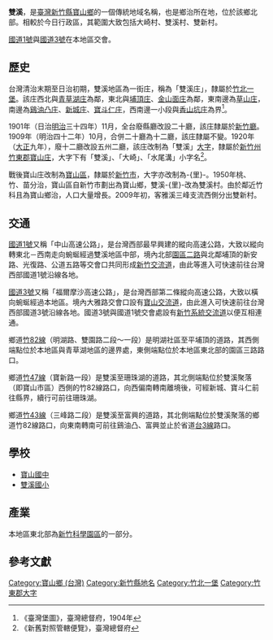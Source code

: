 {{noteTA　
|1 = zh-cn:庄; zh-hk:庄; zh-tw:庄;
}}
'''雙溪'''，是[[臺灣|臺灣]][[新竹縣|新竹縣]][[寶山鄉_(台灣)|寶山鄉]]的一個傳統地域名稱，也是鄉治所在地，位於該鄉北部。相較於今日行政區，其範圍大致包括大崎村、雙溪村、雙新村。

[[中山高速公路|國道1號]]與[[福爾摩沙高速公路|國道3號]]在本地區交會。

==歷史==
台灣清治末期至日治初期，雙溪地區為一街庄，稱為「雙溪庄」，隸屬於[[竹北一堡|竹北一堡]]。該庄西北與[[青草湖庄|青草湖庄]]為鄰，東北與[[埔頂_(新竹市)|埔頂庄]]、[[金山面庄|金山面庄]]為鄰，東南邊為[[寶山_(大字)|草山庄]]，南邊為[[鷄油凸庄|鷄油凸庄]]、[[新城_(新竹縣寶山鄉)|新城庄]]、[[寶斗仁庄|寶斗仁庄]]，西南邊一小段與[[香山坑庄|香山坑庄]]為界<ref>《臺灣堡圖》，臺灣總督府，1904年</ref>。

1901年（日治[[明治|明治]]三十四年）11月，全台廢縣廳改設二十廳，該庄隸屬於[[新竹廳|新竹廳]]。1909年（明治四十二年）10月，合併二十廳為十二廳，該庄隸屬不變。1920年（[[大正|大正]]九年），廢十二廳改設五州二廳，該庄改制為「雙溪」[[大字|大字]]，隸屬於[[新竹州|新竹州]][[竹東郡|竹東郡]][[寶山庄|寶山庄]]，大字下有「雙溪」、「大崎」、「水尾溝」小字名<ref>《新舊對照管轄便覽》，臺灣總督府</ref>。

戰後寶山庄改制為[[寶山鄉_(台灣)|寶山區]]，隸屬於[[新竹市_(1945年－1950年)|新竹市]]，大字亦改制為-{里}-。1950年桃、竹、苗分治，寶山區自新竹市劃出為寶山鄉，雙溪-{里}-改為雙溪村。由於鄰近竹科且為寶山鄉治，人口大量增長。2009年初，客雅溪三峰支流西側分出雙新村。

==交通==
[[中山高速公路|國道1號]]又稱「中山高速公路」，是台灣西部最早興建的縱向高速公路，大致以縱向轉東北－西南走向蜿蜒經過雙溪地區中部，境內北部[[園區二路|園區二路]]與北鄰埔頂的新安路、光復路、公道五路等交會口共同形成[[新竹交流道|新竹交流道]]，由此等進入可快速前往台灣西部國道1號沿線各地。

[[福爾摩沙高速公路|國道3號]]又稱「福爾摩沙高速公路」，是台灣西部第二條縱向高速公路，大致以橫向蜿蜒經過本地區。境內大雅路交會口設有[[寶山交流道|寶山交流道]]，由此進入可快速前往台灣西部國道3號沿線各地。國道3號與國道1號交會處設有[[新竹系統交流道|新竹系統交流道]]以便互相連通。

鄉道[[竹82線|竹82線]]（明湖路、雙園路二段～一段）是明湖社區至平埔頂的道路，其西側端點位於本地區與青草湖地區的邊界處，東側端點位於本地區東北部的園區三路路口。

鄉道[[竹47線|竹47線]]（寶新路一段）是雙溪至珊珠湖的道路，其北側端點位於雙溪聚落（即寶山市區）西側的竹82線路口，向西偏南轉南離境後，可經新城、寶斗仁前往縣界，續行可前往珊珠湖。

鄉道[[竹43線|竹43線]]（三峰路二段）是雙溪至富興的道路，其北側端點位於雙溪聚落的鄉道竹82線路口，向東南轉南可前往鷄油凸、富興並止於省道[[台3線|台3線]]路口。

==學校==
*[[寶山國中|寶山國中]]
*[[雙溪國小|雙溪國小]]

==產業==
本地區東北部為[[新竹科學園區|新竹科學園區]]的一部分。

==參考文獻==
{{reflist}}

{{竹東郡}}

[[Category:寶山鄉_(台灣)|Category:寶山鄉 (台灣)]]
[[Category:新竹縣地名|Category:新竹縣地名]]
[[Category:竹北一堡|Category:竹北一堡]]
[[Category:竹東郡大字|Category:竹東郡大字]]